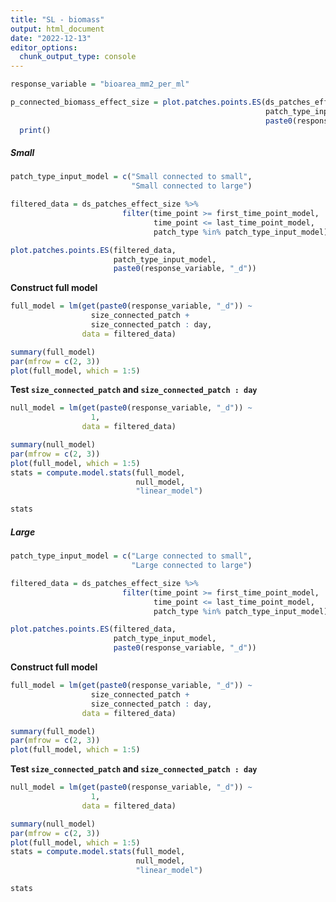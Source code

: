 ```yaml
---
title: "SL - biomass"
output: html_document
date: "2022-12-13"
editor_options: 
  chunk_output_type: console
---
```


```r
response_variable = "bioarea_mm2_per_ml"
```

```r
p_connected_biomass_effect_size = plot.patches.points.ES(ds_patches_effect_size, 
                                                         patch_type_input,
                                                         paste0(response_variable, "_d")) %>%
  print()
```

##### Small

```r
patch_type_input_model = c("Small connected to small",
                           "Small connected to large")
```

```r
filtered_data = ds_patches_effect_size %>%
                         filter(time_point >= first_time_point_model,
                                time_point <= last_time_point_model,
                                patch_type %in% patch_type_input_model)
```

```r
plot.patches.points.ES(filtered_data, 
                       patch_type_input_model,
                       paste0(response_variable, "_d"))
```

**Construct full model**

```r
full_model = lm(get(paste0(response_variable, "_d")) ~
                  size_connected_patch +
                  size_connected_patch : day,
                data = filtered_data)
```

```r
summary(full_model)
par(mfrow = c(2, 3))
plot(full_model, which = 1:5)
```

**Test `size_connected_patch` and `size_connected_patch : day`**

```r
null_model = lm(get(paste0(response_variable, "_d")) ~
                  1,
                data = filtered_data)

summary(null_model)
par(mfrow = c(2, 3))
plot(full_model, which = 1:5)
stats = compute.model.stats(full_model,
                            null_model,
                            "linear_model")

stats
```

##### Large

```r
patch_type_input_model = c("Large connected to small",
                           "Large connected to large")
```

```r
filtered_data = ds_patches_effect_size %>%
                         filter(time_point >= first_time_point_model,
                                time_point <= last_time_point_model,
                                patch_type %in% patch_type_input_model)
```

```r
plot.patches.points.ES(filtered_data, 
                       patch_type_input_model,
                       paste0(response_variable, "_d"))
```

**Construct full model**

```r
full_model = lm(get(paste0(response_variable, "_d")) ~
                  size_connected_patch +
                  size_connected_patch : day,
                data = filtered_data)
```

```r
summary(full_model)
par(mfrow = c(2, 3))
plot(full_model, which = 1:5)
```

**Test `size_connected_patch` and `size_connected_patch : day`**

```r
null_model = lm(get(paste0(response_variable, "_d")) ~
                  1,
                data = filtered_data)

summary(null_model)
par(mfrow = c(2, 3))
plot(full_model, which = 1:5)
stats = compute.model.stats(full_model,
                            null_model,
                            "linear_model")

stats
```